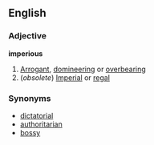 ==English==
===Adjective===
'''imperious'''
#[[Arrogant]], [[domineering]] or [[overbearing]]
#(''obsolete'') [[Imperial]] or [[regal]]
===Synonyms===
*[[dictatorial]]
*[[authoritarian]]
*[[bossy]]